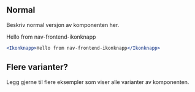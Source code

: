 
## Normal

Beskriv normal versjon av komponenten her.

<Example>
    <Ikonknapp>Hello from nav-frontend-ikonknapp</Ikonknapp>
</Example>

```jsx
<Ikonknapp>Hello from nav-frontend-ikonknapp</Ikonknapp>
```

## Flere varianter?

Legg gjerne til flere eksempler som viser alle varianter av komponenten.